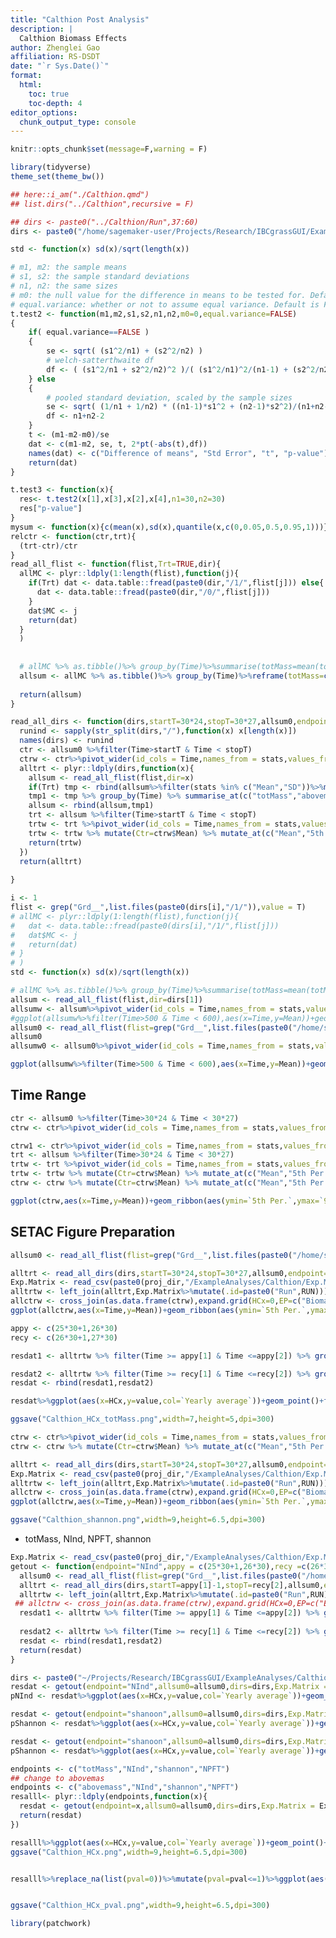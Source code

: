 ```yaml
---
title: "Calthion Post Analysis"
description: |
  Calthion Biomass Effects
author: Zhenglei Gao
affiliation: RS-DSDT
date: "`r Sys.Date()`"
format:
  html:
    toc: true
    toc-depth: 4
editor_options: 
  chunk_output_type: console
---
```


```r
knitr::opts_chunk$set(message=F,warning = F)
```


```r
library(tidyverse)
theme_set(theme_bw())
```


```r
## here::i_am("./Calthion.qmd")
## list.dirs("../Calthion",recursive = F)
```

```r
## dirs <- paste0("../Calthion/Run",37:60)
dirs <- paste0("/home/sagemaker-user/Projects/Research/IBCgrassGUI/ExampleAnalyses/Calthion/Run",37:60)
```




```r
std <- function(x) sd(x)/sqrt(length(x))

# m1, m2: the sample means
# s1, s2: the sample standard deviations
# n1, n2: the same sizes
# m0: the null value for the difference in means to be tested for. Default is 0. 
# equal.variance: whether or not to assume equal variance. Default is FALSE. 
t.test2 <- function(m1,m2,s1,s2,n1,n2,m0=0,equal.variance=FALSE)
{
    if( equal.variance==FALSE ) 
    {
        se <- sqrt( (s1^2/n1) + (s2^2/n2) )
        # welch-satterthwaite df
        df <- ( (s1^2/n1 + s2^2/n2)^2 )/( (s1^2/n1)^2/(n1-1) + (s2^2/n2)^2/(n2-1) )
    } else
    {
        # pooled standard deviation, scaled by the sample sizes
        se <- sqrt( (1/n1 + 1/n2) * ((n1-1)*s1^2 + (n2-1)*s2^2)/(n1+n2-2) ) 
        df <- n1+n2-2
    }      
    t <- (m1-m2-m0)/se 
    dat <- c(m1-m2, se, t, 2*pt(-abs(t),df))    
    names(dat) <- c("Difference of means", "Std Error", "t", "p-value")
    return(dat) 
}

t.test3 <- function(x){
  res<- t.test2(x[1],x[3],x[2],x[4],n1=30,n2=30)
  res["p-value"]
}
mysum <- function(x){c(mean(x),sd(x),quantile(x,c(0,0.05,0.5,0.95,1)))}
relctr <- function(ctr,trt){
  (trt-ctr)/ctr
}
read_all_flist <- function(flist,Trt=TRUE,dir){
  allMC <- plyr::ldply(1:length(flist),function(j){
    if(Trt) dat <- data.table::fread(paste0(dir,"/1/",flist[j])) else{
      dat <- data.table::fread(paste0(dir,"/0/",flist[j]))
    }
    dat$MC <- j
    return(dat)
  }
  )
  
  
  # allMC %>% as.tibble()%>% group_by(Time)%>%summarise(totMass=mean(totMass))
  allsum <- allMC %>% as.tibble()%>% group_by(Time)%>%reframe(totMass=c(mean(totMass),sd(totMass),quantile(totMass,c(0,0.05,0.5,0.95,1))),stats=c("Mean","SD","Min.", "5th Per.", "Median" ,    "95th Per.", "Max." ),abovemass=mysum(abovemass),belowmass=mysum(belowmass),shannon=mysum(shannon),NInd=mysum(NInd),NPFT=mysum(NPFT))
  
  return(allsum)
}

read_all_dirs <- function(dirs,startT=30*24,stopT=30*27,allsum0,endpoint="totMass"){
  runind <- sapply(str_split(dirs,"/"),function(x) x[length(x)])
  names(dirs) <- runind
  ctr <- allsum0 %>%filter(Time>startT & Time < stopT)
  ctrw <- ctr%>%pivot_wider(id_cols = Time,names_from = stats,values_from = endpoint)
  alltrt <- plyr::ldply(dirs,function(x){
    allsum <- read_all_flist(flist,dir=x)
    if(Trt) tmp <- rbind(allsum%>%filter(stats %in% c("Mean","SD"))%>%mutate(group="TRT"),allsum0%>%filter(stats %in% c("Mean","SD"))%>%mutate(group="CTR"))
    tmp1 <- tmp %>% group_by(Time) %>% summarise_at(c("totMass","abovemass","belowmass","shannon","NInd","NPFT"),~t.test3(.x))%>%mutate(stats="p-value") %>% relocate(stats,.after = totMass)
    allsum <- rbind(allsum,tmp1)
    trt <- allsum %>%filter(Time>startT & Time < stopT)
    trtw <- trt %>%pivot_wider(id_cols = Time,names_from = stats,values_from = endpoint)
    trtw <- trtw %>% mutate(Ctr=ctrw$Mean) %>% mutate_at(c("Mean","5th Per.", "95th Per."),~relctr(.x,ctr=Ctr))
    return(trtw)
  })
  return(alltrt)
  
}
```


```r
i <- 1
flist <- grep("Grd__",list.files(paste0(dirs[i],"/1/")),value = T)
# allMC <- plyr::ldply(1:length(flist),function(j){
#   dat <- data.table::fread(paste0(dirs[i],"/1/",flist[j]))
#   dat$MC <- j
#   return(dat)
# }
# )
std <- function(x) sd(x)/sqrt(length(x))

# allMC %>% as.tibble()%>% group_by(Time)%>%summarise(totMass=mean(totMass))
allsum <- read_all_flist(flist,dir=dirs[1])
allsumw <- allsum%>%pivot_wider(id_cols = Time,names_from = stats,values_from = totMass)
#ggplot(allsumw%>%filter(Time>500 & Time < 600),aes(x=Time,y=Mean))+geom_line()+geom_point()+geom_ribbon(aes(ymin=`5th Per.`,ymax=`95th Per.`),alpha=0.1)+ylab("Mean Total Mass")
allsum0 <- read_all_flist(flist=grep("Grd__",list.files(paste0("/home/sagemaker-user/Projects/Research/IBCgrassGUI/ExampleAnalyses/Calthion/Run70","/0/")),value = T),Trt=F,dir="/home/sagemaker-user/Projects/Research/IBCgrassGUI/ExampleAnalyses/Calthion/Run70")
allsum0
allsumw0 <- allsum0%>%pivot_wider(id_cols = Time,names_from = stats,values_from = totMass)
```

```r
ggplot(allsumw%>%filter(Time>500 & Time < 600),aes(x=Time,y=Mean))+geom_line()+geom_point()+geom_ribbon(aes(ymin=`5th Per.`,ymax=`95th Per.`),alpha=0.1)+ylab("Mean Total Mass")+geom_line(data=allsumw0%>%filter(Time>500 & Time < 600),aes(x=Time,y=Mean),col=2)+geom_ribbon(data=allsumw0%>%filter(Time>500 & Time < 600),aes(ymin=`5th Per.`,ymax=`95th Per.`),alpha=0.1,fill=2)

```

## Time Range

```r
ctr <- allsum0 %>%filter(Time>30*24 & Time < 30*27)
ctrw <- ctr%>%pivot_wider(id_cols = Time,names_from = stats,values_from = totMass)

ctrw1 <- ctr%>%pivot_wider(id_cols = Time,names_from = stats,values_from = "totMass")
trt <- allsum %>%filter(Time>30*24 & Time < 30*27)
trtw <- trt %>%pivot_wider(id_cols = Time,names_from = stats,values_from = totMass)
trtw <- trtw %>% mutate(Ctr=ctrw$Mean) %>% mutate_at(c("Mean","5th Per.", "95th Per."),~relctr(.x,ctr=Ctr))
ctrw <- ctrw %>% mutate(Ctr=ctrw$Mean) %>% mutate_at(c("Mean","5th Per.", "95th Per."),~relctr(.x,ctr=Ctr))

ggplot(ctrw,aes(x=Time,y=Mean))+geom_ribbon(aes(ymin=`5th Per.`,ymax=`95th Per.`),alpha=0.1)+ylab("Mean Total Mass relative to control")+annotate("rect", xmin = 25*30, xmax = 26*30, ymin = -Inf, ymax = Inf,alpha = .1,fill = "blue")+geom_line(data=trtw,aes(x=Time,y=Mean),col=2)+geom_point(data=trtw,aes(x=Time,y=Mean))+geom_ribbon(data=trtw,aes(ymin=`5th Per.`,ymax=`95th Per.`),alpha=0.1,fill=2)+ggtitle("Run 37")
```
## SETAC Figure Preparation

```r
allsum0 <- read_all_flist(flist=grep("Grd__",list.files(paste0("/home/sagemaker-user/Projects/Research/IBCgrassGUI/ExampleAnalyses/Calthion/Run70","/0/")),value = T),Trt=F,dir="/home/sagemaker-user/Projects/Research/IBCgrassGUI/ExampleAnalyses/Calthion/Run70")
```


```r
alltrt <- read_all_dirs(dirs,startT=30*24,stopT=30*27,allsum0,endpoint="abovemass")
Exp.Matrix <- read_csv(paste0(proj_dir,"/ExampleAnalyses/Calthion/Exp.Matrix.csv")) %>% mutate(RUN=1:n())
alltrtw <- left_join(alltrt,Exp.Matrix%>%mutate(.id=paste0("Run",RUN)))
allctrw <- cross_join(as.data.frame(ctrw),expand.grid(HCx=0,EP=c("Biomass","Mortality"),PCommunity="Calthion.txt"))
ggplot(allctrw,aes(x=Time,y=Mean))+geom_ribbon(aes(ymin=`5th Per.`,ymax=`95th Per.`),alpha=0.1)+ylab("Mean Above Mass relative to control")+annotate("rect", xmin = 25*30, xmax = 26*30, ymin = -Inf, ymax = Inf,alpha = .1,fill = "blue")+geom_line(data=alltrtw,aes(x=Time,y=Mean,col=factor(HCx)))+geom_point(data=alltrtw,aes(x=Time,y=Mean,col=factor(HCx)))+geom_ribbon(data=alltrtw,aes(ymin=`5th Per.`,ymax=`95th Per.`,fill=factor(HCx)),alpha=0.1)+facet_grid(.~EP)
```

```r
appy <- c(25*30+1,26*30)
recy <- c(26*30+1,27*30)

resdat1 <- alltrtw %>% filter(Time >= appy[1] & Time <=appy[2]) %>% group_by(HCx,EP,PCommunity) %>% summarise(meandiff=mean(Mean),maxdiff=min(Mean)) %>% pivot_longer(cols = c(meandiff,maxdiff),names_to = "Yearly average")%>%mutate(Year="Application")

resdat2 <- alltrtw %>% filter(Time >= recy[1] & Time <=recy[2]) %>% group_by(HCx,EP,PCommunity) %>% summarise(meandiff=mean(Mean),maxdiff=min(Mean)) %>% pivot_longer(cols = c(meandiff,maxdiff),names_to = "Yearly average")%>%mutate(Year="Recovery")
resdat <- rbind(resdat1,resdat2)

resdat%>%ggplot(aes(x=HCx,y=value,col=`Yearly average`))+geom_point()+facet_grid(Year~EP)+ylab("Total Mass")+ scale_y_continuous(labels = scales::percent)+theme(legend.position = "bottom")
```


```r
ggsave("Calthion_HCx_totMass.png",width=7,height=5,dpi=300)
```



```r

ctrw <- ctr%>%pivot_wider(id_cols = Time,names_from = stats,values_from = shannon)
ctrw <- ctrw %>% mutate(Ctr=ctrw$Mean) %>% mutate_at(c("Mean","5th Per.", "95th Per."),~relctr(.x,ctr=Ctr))
```

```r
alltrt <- read_all_dirs(dirs,startT=30*24,stopT=30*27,allsum0,endpoint="shannon")
Exp.Matrix <- read_csv(paste0(proj_dir,"/ExampleAnalyses/Calthion/Exp.Matrix.csv")) %>% mutate(RUN=1:n())
alltrtw <- left_join(alltrt,Exp.Matrix%>%mutate(.id=paste0("Run",RUN)))
allctrw <- cross_join(as.data.frame(ctrw),expand.grid(HCx=0,EP=c("Biomass","Mortality"),PCommunity="Calthion.txt"))
ggplot(allctrw,aes(x=Time,y=Mean))+geom_ribbon(aes(ymin=`5th Per.`,ymax=`95th Per.`),alpha=0.1)+ylab("Mean Total Mass relative to control")+annotate("rect", xmin = 25*30, xmax = 26*30, ymin = -Inf, ymax = Inf,alpha = .1,fill = "blue")+geom_line(data=alltrtw,aes(x=Time,y=Mean,col=factor(HCx)))+geom_point(data=alltrtw,aes(x=Time,y=Mean,col=factor(HCx)))+geom_ribbon(data=alltrtw,aes(ymin=`5th Per.`,ymax=`95th Per.`,fill=factor(HCx)),alpha=0.1)+facet_grid(.~EP)
```

```r
ggsave("Calthion_shannon.png",width=9,height=6.5,dpi=300)
```

- totMass, NInd, NPFT, shannon


```r
Exp.Matrix <- read_csv(paste0(proj_dir,"/ExampleAnalyses/Calthion/Exp.Matrix.csv")) %>% mutate(RUN=1:n())
getout <- function(endpoint="NInd",appy = c(25*30+1,26*30),recy =c(26*30+1,27*30),allsum0,dirs,Exp.Matrix){
  allsum0 <- read_all_flist(flist=grep("Grd__",list.files(paste0("/home/sagemaker-user/Projects/Research/IBCgrassGUI/ExampleAnalyses/Calthion/Run70","/0/")),value = T),Trt=F,dir="/home/sagemaker-user/Projects/Research/IBCgrassGUI/ExampleAnalyses/Calthion/Run70")
  alltrt <- read_all_dirs(dirs,startT=appy[1]-1,stopT=recy[2],allsum0,endpoint=endpoint)
  alltrtw <- left_join(alltrt,Exp.Matrix%>%mutate(.id=paste0("Run",RUN)))
 ## allctrw <- cross_join(as.data.frame(ctrw),expand.grid(HCx=0,EP=c("Biomass","Mortality"),PCommunity="Calthion.txt"))
  resdat1 <- alltrtw %>% filter(Time >= appy[1] & Time <=appy[2]) %>% group_by(HCx,EP,PCommunity) %>% summarise(meandiff=mean(Mean),maxdiff=min(Mean),pval=sum(`p-value`<0.01)) %>% pivot_longer(cols = c(meandiff,maxdiff),names_to = "Yearly average")%>%mutate(Year="Application")
  
  resdat2 <- alltrtw %>% filter(Time >= recy[1] & Time <=recy[2]) %>% group_by(HCx,EP,PCommunity) %>% summarise(meandiff=mean(Mean),maxdiff=min(Mean),pval=sum(`p-value`<0.01)) %>% pivot_longer(cols = c(meandiff,maxdiff),names_to = "Yearly average")%>%mutate(Year="Recovery")
  resdat <- rbind(resdat1,resdat2)
  return(resdat)
}

```


```r
dirs <- paste0("~/Projects/Research/IBCgrassGUI/ExampleAnalyses/Calthion/Run",37:60)
resdat <- getout(endpoint="NInd",allsum0=allsum0,dirs=dirs,Exp.Matrix = Exp.Matrix)
pNInd <- resdat%>%ggplot(aes(x=HCx,y=value,col=`Yearly average`))+geom_point()+facet_grid(Year~EP)+ylab("NInd")+ scale_y_continuous(labels = scales::percent)+theme(legend.position = "bottom")

resdat <- getout(endpoint="shanoon",allsum0=allsum0,dirs=dirs,Exp.Matrix = Exp.Matrix)
pShannon <- resdat%>%ggplot(aes(x=HCx,y=value,col=`Yearly average`))+geom_point()+facet_grid(Year~EP)+ylab("NInd")+ scale_y_continuous(labels = scales::percent)+theme(legend.position = "bottom")

resdat <- getout(endpoint="shanoon",allsum0=allsum0,dirs=dirs,Exp.Matrix = Exp.Matrix)
pShannon <- resdat%>%ggplot(aes(x=HCx,y=value,col=`Yearly average`))+geom_point()+facet_grid(Year~EP)+ylab("NInd")+ scale_y_continuous(labels = scales::percent)+theme(legend.position = "bottom")

endpoints <- c("totMass","NInd","shannon","NPFT")
## change to abovemas
endpoints <- c("abovemass","NInd","shannon","NPFT")
resalll<- plyr::ldply(endpoints,function(x){
  resdat <- getout(endpoint=x,allsum0=allsum0,dirs=dirs,Exp.Matrix = Exp.Matrix) %>% mutate(Endpoint=x)
  return(resdat)
})
```

```r

resalll%>%ggplot(aes(x=HCx,y=value,col=`Yearly average`))+geom_point()+facet_grid(EP+Year~Endpoint)+ylab("")+ scale_y_continuous(labels = scales::percent)+theme(legend.position = "bottom")
ggsave("Calthion_HCx.png",width=9,height=6.5,dpi=300)


resalll%>%replace_na(list(pval=0))%>%mutate(pval=pval<=1)%>%ggplot(aes(x=HCx,y=value,shape=`Yearly average`,col=factor(pval)))+geom_point(size=2)+facet_grid(EP+Year~Endpoint)+ylab("")+ scale_y_continuous(labels = scales::percent)+theme(legend.position = "bottom")


ggsave("Calthion_HCx_pval.png",width=9,height=6.5,dpi=300)

```


```r
library(patchwork)
```

